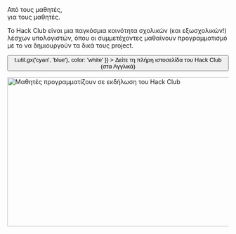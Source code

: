 
<Container variant="copy">

<Heading as="h1">
  Από τους μαθητές, <br />
  για τους μαθητές.
</Heading>

Το Hack Club είναι μια παγκόσμια κοινότητα σχολικών (και εξωσχολικών!) λέσχων υπολογιστών, όπου οι συμμετέχοντες μαθαίνουν προγραμματισμό με το να δημιουργούν τα δικά τους project.

<p>
  <Button
    as="a"
    href="https://hackclub.com/?ref=es"
    variant="ctaLg"
    sx={{
      backgroundImage: t => t.util.gx('cyan', 'blue'),
      color: 'white'
    }}
  >
    Δείτε τη πλήρη ιστοσελίδα του Hack Club (στα Αγγλικά)
  </Button>
</p>

<img
  alt="Μαθητές προγραμματίζουν σε εκδήλωση του Hack Club"
  src="https://cloud-mbj8axfqr-hack-club-bot.vercel.app/0hackpenn_1.jpg"
  width="512"
  height="341"
/>

</Container>
